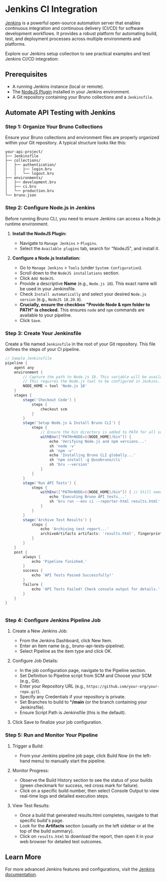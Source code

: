 
# Jenkins CI Integration

[Jenkins](https://www.jenkins.io/) is a powerful open-source automation server that enables continuous integration and continuous delivery (CI/CD) for software development workflows. It provides a robust platform for automating build, test, and deployment processes across multiple environments and platforms.

Explore our Jenkins setup collection to see practical examples and test Jenkins CI/CD integration:

<BrunoButton 
  collectionUrl="https://github.com/bruno-collections/jenkins-setup"
  width={160}
  height={40}
/>

## Prerequisites

*   A running Jenkins instance (local or remote).
*   The [NodeJS Plugin](https://plugins.jenkins.io/nodejs/) installed in your Jenkins environment.
*   A Git repository containing your Bruno collections and a `Jenkinsfile`.

## Automate API Testing with Jenkins


### Step 1: Organize Your Bruno Collections

Ensure your Bruno collections and environment files are properly organized within your Git repository. A typical structure looks like this:

```
your-api-project/
├── Jenkinsfile
├── collections/
│   ├── authentication/
│   │   ├── login.bru
│   │   └── logout.bru
├── environments/
│   ├── development.bru
│   ├── ci.bru
│   └── production.bru
└── bruno.json
```

### Step 2: Configure Node.js in Jenkins

Before running Bruno CLI, you need to ensure Jenkins can access a Node.js runtime environment.

1.  **Install the NodeJS Plugin:**
    *   Navigate to `Manage Jenkins` > `Plugins`.
    *   Select the `Available plugins` tab, search for "NodeJS", and install it.

2.  **Configure a Node.js Installation:**
    *   Go to `Manage Jenkins` > `Tools` (under `System Configuration`).
    *   Scroll down to the `NodeJS installations` section.
    *   Click `Add NodeJS`.
    *   Provide a descriptive **Name** (e.g., `Node.js 18`). This exact name will be used in your Jenkinsfile.
    *   Check `Install automatically` and select your desired `Node.js version` (e.g., `NodeJS 18.20.8`).
    *   **Crucially, ensure the checkbox "Provide Node & npm folder to PATH" is checked.** This ensures `node` and `npm` commands are available to your pipeline.
    *   Click `Save`.

### Step 3: Create Your Jenkinsfile

Create a file named `Jenkinsfile` in the root of your Git repository. This file defines the steps of your CI pipeline.

```groovy
// Sample Jenkinsfile
pipeline {
    agent any
    environment {
        // Capture the path to Node.js 18. This variable will be available globally.
        // This requires the Node.js tool to be configured in Jenkins.
        NODE_HOME = tool 'Node.js 18'
    }
    stages {
        stage('Checkout Code') {
            steps {
                checkout scm
            }
        }
        stage('Setup Node.js & Install Bruno CLI') {
            steps {
                // Ensure the bin directory is added to PATH for all subsequent sh commands
                withEnv(["PATH+NODE=${NODE_HOME}/bin"]) {
                    echo 'Verifying Node.js and npm versions...'
                    sh 'node -v'
                    sh 'npm -v'
                    echo 'Installing Bruno CLI globally...'
                    sh 'npm install -g @usebruno/cli'
                    sh 'bru --version'
                }
            }
        }
        stage('Run API Tests') {
            steps {
                withEnv(["PATH+NODE=${NODE_HOME}/bin"]) { // Still need this or declare it inside script block
                    echo 'Executing Bruno API tests...'
                    sh 'bru run --env ci --reporter-html results.html'
                }
            }
        }
        stage('Archive Test Results') {
            steps {
                echo 'Archiving test report...'
                archiveArtifacts artifacts: 'results.html', fingerprint: true
            }
        }
    }
    post {
        always {
            echo 'Pipeline finished.'
        }
        success {
            echo 'API Tests Passed Successfully!'
        }
        failure {
            echo 'API Tests Failed! Check console output for details.'
        }
    }
}
            
```

### Step 4: Configure Jenkins Pipeline Job

1. Create a New Jenkins Job:

	- From the Jenkins Dashboard, click New Item.
	- Enter an Item name (e.g., bruno-api-tests-pipeline).
	- Select Pipeline as the item type and click OK.

2. Configure Job Details:

	- In the job configuration page, navigate to the Pipeline section.
	- Set Definition to Pipeline script from SCM and Choose your SCM (e.g., Git).
	- Enter your Repository URL (e.g., `https://github.com/your-org/your-repo.git`).
	- Specify any Credentials if your repository is private.
	- Set Branches to build to ***/main** (or the branch containing your Jenkinsfile).
	- Ensure Script Path is Jenkinsfile (this is the default).

3. Click Save to finalize your job configuration.

### Step 5: Run and Monitor Your Pipeline

1. Trigger a Build:

	- From your Jenkins pipeline job page, click Build Now (in the left-hand menu) to manually start the pipeline.

2. Monitor Progress:

	- Observe the Build History section to see the status of your builds (green checkmark for success, red cross mark for failure).
	- Click on a specific build number, then select Console Output to view real-time logs and detailed execution steps.

3. View Test Results:

	- Once a build that generated results.html completes, navigate to that specific build's page.
	- Look for the **Artifacts** section (usually on the left sidebar or at the top of the build summary).
	- Click on `results.html` to download the report, then open it in your web browser for detailed test outcomes.

## Learn More

For more advanced Jenkins features and configurations, visit the [Jenkins documentation](https://www.jenkins.io/doc/). 
